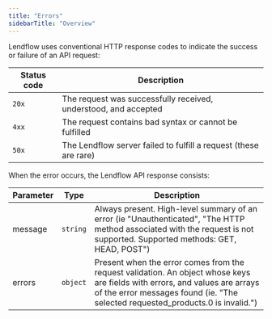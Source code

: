 ```yaml
---
title: "Errors"
sidebarTitle: "Overview"
---
```


Lendflow uses conventional HTTP response codes to indicate the success or failure of an API request:

| Status code | Description                                                      |
|-------------|------------------------------------------------------------------|
| `20x`         | The request was successfully received, understood, and accepted  |
| `4xx`         | The request contains bad syntax or cannot be fulfilled           |
| `50x`         | The Lendflow server failed to fulfill a request (these are rare) |

When the error occurs, the Lendflow API response consists:

| Parameter | Type   | Description                                                                                                                                                                                                    |
|-----------|--------|----------------------------------------------------------------------------------------------------------------------------------------------------------------------------------------------------------------|
| message   | `string` | Always present. High-level summary of an error (ie "Unauthenticated", "The HTTP method associated with the request is not supported. Supported methods: GET, HEAD, POST")                                      |
| errors    | `object` | Present when the error comes from the request validation. An object whose keys are fields with errors, and values are arrays of the error messages found (ie. "The selected requested_products.0 is invalid.") |